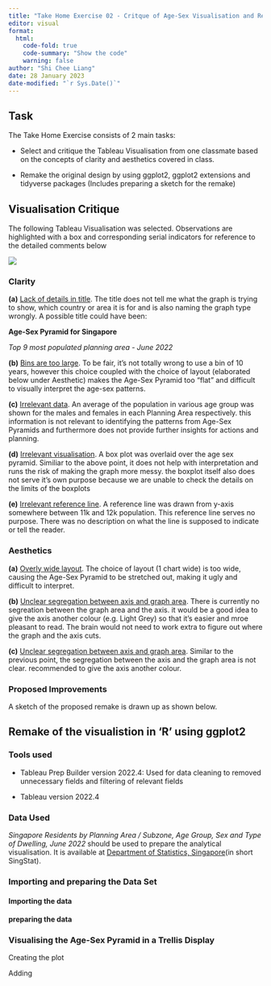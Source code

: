 ```yaml
---
title: "Take Home Exercise 02 - Critque of Age-Sex Visualisation and Remake in 'R'"
editor: visual
format:
  html:
    code-fold: true
    code-summary: "Show the code"
    warning: false
author: "Shi Chee Liang"
date: 28 January 2023
date-modified: "`r Sys.Date()`"
---
```


## Task

The Take Home Exercise consists of 2 main tasks:

-   Select and critique the Tableau Visualisation from one classmate based on the concepts of clarity and aesthetics covered in class.

-   Remake the original design by using ggplot2, ggplot2 extensions and tidyverse packages (Includes preparing a sketch for the remake)

## Visualisation Critique

The following Tableau Visualisation was selected. Observations are highlighted with a box and corresponding serial indicators for reference to the detailed comments below

![](images/image-1480830338.png)

### Clarity

**(a)** [Lack of details in title]{.underline}. The title does not tell me what the graph is trying to show, which country or area it is for and is also naming the graph type wrongly. A possible title could have been:

::: callout-note
**Age-Sex Pyramid for Singapore**

*Top 9 most populated planning area - June 2022*
:::

**(b)** [Bins are too large]{.underline}. To be fair, it's not totally wrong to use a bin of 10 years, however this choice coupled with the choice of layout (elaborated below under Aesthetic) makes the Age-Sex Pyramid too "flat" and difficult to visually interpret the age-sex patterns.

**(c)** [Irrelevant data]{.underline}. An average of the population in various age group was shown for the males and females in each Planning Area respectively. this information is not relevant to identifying the patterns from Age-Sex Pyramids and furthermore does not provide further insights for actions and planning.

**(d)** [Irrelevant visualisation]{.underline}. A box plot was overlaid over the age sex pyramid. Similiar to the above point, it does not help with interpretation and runs the risk of making the graph more messy. the boxplot itself also does not serve it's own purpose because we are unable to check the details on the limits of the boxplots

**(e)** [Irrelevant reference line]{.underline}. A reference line was drawn from y-axis somewhere between 11k and 12k population. This reference line serves no purpose. There was no description on what the line is supposed to indicate or tell the reader.

### Aesthetics

**(a)** [Overly wide layout]{.underline}. The choice of layout (1 chart wide) is too wide, causing the Age-Sex Pyramid to be stretched out, making it ugly and difficult to interpret.

**(b)** [Unclear segregation between axis and graph area]{.underline}. There is currently no segreation between the graph area and the axis. it would be a good idea to give the axis another colour (e.g. Light Grey) so that it's easier and mroe pleasant to read. The brain would not need to work extra to figure out where the graph and the axis cuts.

**(c)** [Unclear segregation between axis and graph area]{.underline}. Similar to the previous point, the segregation between the axis and the graph area is not clear. recommended to give the axis another colour.

### Proposed Improvements

A sketch of the proposed remake is drawn up as shown below.

## Remake of the visualistion in 'R' using ggplot2

### Tools used

-   Tableau Prep Builder version 2022.4: Used for data cleaning to removed unnecessary fields and filtering of relevant fields

-   Tableau version 2022.4

### Data Used

*Singapore Residents by Planning Area / Subzone, Age Group, Sex and Type of Dwelling, June 2022* should be used to prepare the analytical visualisation. It is available at [Department of Statistics, Singapore](https://www.singstat.gov.sg/find-data/search-by-theme/population/geographic-distribution/latest-data)(in short SingStat).

### Importing and preparing the Data Set

#### Importing the data

#### preparing the data

### Visualising the Age-Sex Pyramid in a Trellis Display

Creating the plot

Adding
